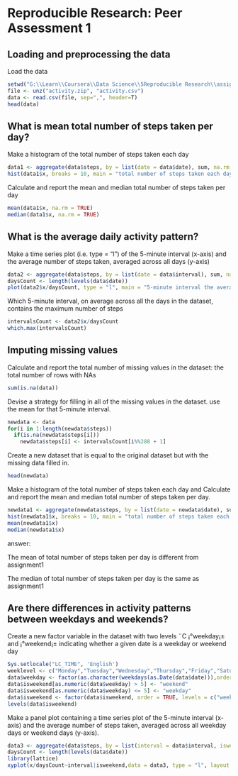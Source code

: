 # Reproducible Research: Peer Assessment 1

## Loading and preprocessing the data
Load the data
```r
setwd("G:\\Learn\\Coursera\\Data Science\\5Reproducible Research\\assignment1\\submit")
file <- unz("activity.zip", "activity.csv")
data <- read.csv(file, sep=",", header=T)
head(data)
```

## What is mean total number of steps taken per day?
Make a histogram of the total number of steps taken each day
```r
data1 <- aggregate(data$steps, by = list(date = data$date), sum, na.rm = TRUE)
hist(data1$x, breaks = 10, main = "total number of steps taken each day", xlab = "steps", ylab = "total number")
```
Calculate and report the mean and median total number of steps taken per day
```r
mean(data1$x, na.rm = TRUE)
median(data1$x, na.rm = TRUE)
```

## What is the average daily activity pattern?
Make a time series plot (i.e. type = "l") of the 5-minute interval (x-axis) and the average number of steps taken, averaged across all days (y-axis)
```r
data2 <- aggregate(data$steps, by = list(date = data$interval), sum, na.rm = TRUE)
daysCount <- length(levels(data$date))
plot(data2$x/daysCount, type = "l", main = "5-minute interval the average number of steps taken", xlab = "intervals", ylab = "average number of steps taken")
```
Which 5-minute interval, on average across all the days in the dataset, contains the maximum number of steps
```r
intervalsCount <- data2$x/daysCount
which.max(intervalsCount)
```
## Imputing missing values
Calculate and report the total number of missing values in the dataset: the total number of rows with NAs
```r
sum(is.na(data))
```
Devise a strategy for filling in all of the missing values in the dataset. use the mean for that 5-minute interval.
```r
newdata <- data
for(i in 1:length(newdata$steps))
  if(is.na(newdata$steps[i]))
    newdata$steps[i] <- intervalsCount[i%%288 + 1]
```
Create a new dataset that is equal to the original dataset but with the missing data filled in.
```r
head(newdata)
```
Make a histogram of the total number of steps taken each day and Calculate and report the mean and median total number of steps taken per day. 
```r
newdata1 <- aggregate(newdata$steps, by = list(date = newdata$date), sum)
hist(newdata1$x, breaks = 10, main = "total number of steps taken each day", xlab = "steps", ylab = "total number")
mean(newdata1$x)
median(newdata1$x)
```
answer:

The mean of total number of steps taken per day is different from assignment1

The median of total number of steps taken per day is the same as assignment1

## Are there differences in activity patterns between weekdays and weekends?
Create a new factor variable in the dataset with two levels ¨C ¡°weekday¡± and ¡°weekend¡± indicating whether a given date is a weekday or weekend day
```r
Sys.setlocale("LC_TIME", 'English')
weeklevel <- c("Monday","Tuesday","Wednesday","Thursday","Friday","Saturday","Sunday")
data$weekday <- factor(as.character(weekdays(as.Date(data$date))),order = TRUE, levels = weeklevel)
data$isweekend[as.numeric(data$weekday) > 5] <- "weekend"
data$isweekend[as.numeric(data$weekday) <= 5] <- "weekday"
data$isweekend <- factor(data$isweekend, order = TRUE, levels = c("weekday", "weekend"))
levels(data$isweekend)
```
Make a panel plot containing a time series plot of the 5-minute interval (x-axis) and the average number of steps taken, averaged across all weekday days or weekend days (y-axis).
```r
data3 <- aggregate(data$steps, by = list(interval = data$interval, isweekend = data$isweekend), sum, na.rm = TRUE)
daysCount <- length(levels(data$date))
library(lattice)
xyplot(x/daysCount~interval|isweekend,data = data3, type = "l", layout = c(1,2), main = "the average number of steps taken", ylab = "the average number of steps taken", xlab = "intervals")
```
